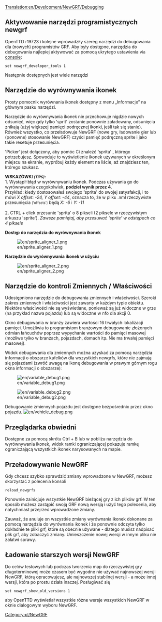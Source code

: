 [[Translation:en/Development/NewGRF/Debugging]]
<!--{{Table of contents}}-->{{pl/Spis treści}}

<!--{{Feature|1.1}}-->{{pl/zgodne Wersje|1.1}}

== Aktywowanie narzędzi programistycznych newgrf ==
OpenTTD r19723 i kolejne wprowadziły szereg narzędzi do debugowania dla (nowych) programistów GRF. Aby były dostępne, narzędzia do debugowania najlepiej aktywować za pomocą ukrytego ustawienia via [[pl/Manual/Konsola|console]]:
<pre>
set newgrf_developer_tools 1
</pre>

Następnie dostępnych jest wiele narzędzi

== Narzędzie do wyrównywania ikonek ==
Prosty pomocnik wyrównania ikonek dostępny z menu „Informacje” na głównym pasku narzędzi.

Narzędzie do wyrównywania ikonek nie przechowuje nigdzie nowych odsunięć, więc gdy tylko 'sprit' zostanie ponownie załadowany, odsunięcia znikają (użyj większej pamięci podręcznej ikonki, jeśli tak się stanie). Również wszystko, co przeładowuje NewGRF (nowe gry, ładowanie gier lub (ponowne) stosowanie NewGRF) czyści pamięć podręczną sprite i jako takie resetuje przesunięcia.

'Picker' jest dołączony, aby pomóc Ci znaleźć 'sprita' , którego potrzebujesz. Spowoduje to wyświetlenie ikonek używanych w określonym miejscu na ekranie, wypróbuj każdy element na liście, aż znajdziesz ten, którego szukasz.

'''WSKAZÓWKI
<small>''(TIPS)''</small>:'''<br/>
1. Wystąpił błąd w wyrównywaniu ikonek. Podczas używania go do wyrównywania czegokolwiek, '''podziel wynik przez 4'''. <br/>Przykład: kiedy dostosowałeś swojego 'sprita' do swojej satysfakcji, i to mówi ''X offset: -24, Y offset: -44'', oznacza to, że w pliku .nml rzeczywiste przesunięcia <small>('offsets')</small> będą ''X: -6'' i ''Y: -11''<br/><br/>
2. CTRL + click przesunie 'sprita' o 8 pikseli (2 piksele w rzeczywistym arkuszu 'sprite'). ''Zawsze pamiętaj, aby przesuwać 'sprite' w odstępach co 4 piksele''

'''Dostęp do narzędzia do wyrównywania ikonek'''

[[File:en/sprite aligner 1.png]]


'''Narzędzie do wyrównywania ikonek w użyciu'''

[[File:en/sprite aligner 2.png]]

== Narzędzie do kontroli Zmiennych / Właściwości ==
Udostępniono narzędzie do debugowania zmiennych i właściwości. Szeroki zakres zmiennych i właściwości jest zawarty w każdym typie obiektu. Niektóre właściwości nie są wyświetlane, ponieważ są już widoczne w grze (na przykład nazwa pojazdu) lub są widoczne w nfo dla akcji 0.

Okno debugowania w branży zawiera wartości 16 trwałych lokalizacji pamięci. Umożliwia to programistom branżowym debugowanie złożonych odmian łańcuchów poprzez wypychanie wartości do pamięci masowej (możliwe tylko w branżach, pojazdach, domach itp. Nie ma trwałej pamięci masowej).

Widok debugowania dla zmiennych można uzyskać za pomocą narzędzia informacji o obszarze kafelków dla wszystkich newgrfs, które nie zajmują się pojazdami (zwróć uwagę na ikonę debugowania w prawym górnym rogu okna informacji o obszarze):

[[File:en/variable debug1.png]]

[[File:en/variable debug2.png]]


Debugowanie zmiennych pojazdu jest dostępne bezpośrednio przez okno pojazdu.
[[File:en/vehicle debug.png]]

== Przeglądarka obwiedni ==
Dostępne za pomocą skrótu Ctrl + B lub w pobliżu narzędzia do wyrównywania ikonek, widok ramki ograniczającej pokazuje ramkę ograniczającą wszystkich ikonek narysowanych na mapie.

== Przeładowywanie NewGRF ==
Gdy chcesz szybko sprawdzić zmiany wprowadzone w NewGRF, możesz skorzystać z polecenia konsoli 
<pre>
reload_newgrfs
</pre>
Ponownie zainicjuje wszystkie NewGRF bieżącej gry z ich plików grf. W ten sposób możesz zastąpić swoją GRF nową wersją i użyć tego polecenia, aby natychmiast przejrzeć wprowadzone zmiany.

Zauważ, że anuluje on wszystkie zmiany wyrównania ikonek dokonane za pomocą narzędzia do wyrównania ikonek i że ponownie odczyta tylko dokładnie te pliki grf, które są obecnie używane - dlatego musisz nadpisać plik grf, aby zobaczyć zmiany. Umieszczenie nowej wersji w innym pliku nie załatwi sprawy.

== Ładowanie starszych wersji NewGRF ==
Do celów testowych lub podczas tworzenia map do rzeczywistej gry długoterminowej może czasem być wygodne nie używać najnowszej wersji NewGRF, którą opracowujesz, ale najnowszej stabilnej wersji - a może innej wersji, która po prostu działa inaczej. Posługiwać się
<pre>
set newgrf_show_old_versions 1
</pre>
aby OpenTTD wyświetlał wszystkie różne wersje wszystkich NewGRF w oknie dialogowym wyboru NewGRF.


<!--[[Category:NewGRF]]-->[[Category:pl/NewGRF]]